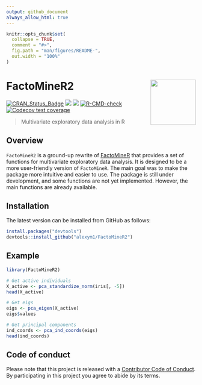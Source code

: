 ---
output: github_document
always_allow_html: true
---

<!-- README.md is generated from README.Rmd. Please edit that file -->

```{r, include = FALSE}
knitr::opts_chunk$set(
  collapse = TRUE,
  comment = "#>",
  fig.path = "man/figures/README-",
  out.width = "100%"
)
```

# FactoMineR2 <a href=#><img src='man/figures/sticker.png' align="right" width="120" /></a>

<!-- badges: start -->
[![CRAN_Status_Badge](https://www.r-pkg.org/badges/version/FactoMineR2)](https://cran.r-project.org/package=FactoMineR2)
[![](https://cranlogs.r-pkg.org/badges/FactoMineR2)](https://cran.r-project.org/package=FactoMineR2)
![](https://img.shields.io/badge/github%20version-0.5.0-green.svg)
[![R-CMD-check](https://github.com/alexym1/FactoMineR2/actions/workflows/R-CMD-check.yaml/badge.svg)](https://github.com/alexym1/FactoMineR2/actions/workflows/R-CMD-check.yaml)
[![Codecov test coverage](https://codecov.io/gh/alexym1/FactoMineR2/branch/master/graph/badge.svg)](https://app.codecov.io/gh/alexym1/FactoMineR2?branch=master)
<!-- badges: end -->

> Multivariate exploratory data analysis in R


## Overview
`FactoMineR2` is a ground-up rewrite of [FactoMineR](https://github.com/husson/FactoMineR/tree/master) that provides a set of functions for multivariate exploratory data analysis. It is designed to be a more user-friendly version of `FactoMineR`. The main goal was to make the package more intuitive and easier to use. The package is still under development, and some functions are not yet implemented. However, the main functions are already available.


## Installation

The latest version can be installed from GitHub as follows: 

```{r eval = FALSE}
install.packages("devtools")
devtools::install_github("alexym1/FactoMineR2")
```

## Example

```{r, message = FALSE, warning = FALSE}
library(FactoMineR2)

# Get active individuals
X_active <- pca_standardize_norm(iris[, -5])
head(X_active)
```

```{r, message = FALSE, warning = FALSE}
# Get eigs
eigs <- pca_eigen(X_active)
eigs$values
```

```{r, message = FALSE, warning = FALSE}
# Get principal components
ind_coords <- pca_ind_coords(eigs)
head(ind_coords)
```


## Code of conduct

Please note that this project is released with a [Contributor Code of Conduct](https://alexym1.github.io/FactoMineR2/CONTRIBUTING.html). By participating in this project you agree to abide by its terms.
